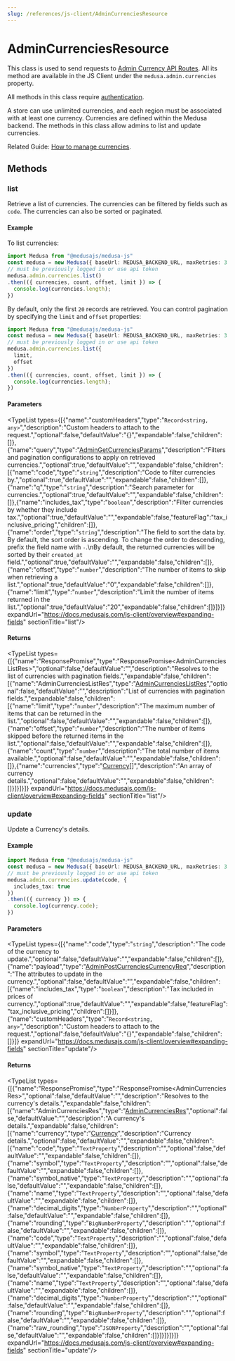 ```yaml
---
slug: /references/js-client/AdminCurrenciesResource
---
```



# AdminCurrenciesResource

This class is used to send requests to [Admin Currency API Routes](https://docs.medusajs.com/api/admin#currencies). All its method
are available in the JS Client under the `medusa.admin.currencies` property.

All methods in this class require [authentication](../../../modules/user/page.mdx).

A store can use unlimited currencies, and each region must be associated with at least one currency.
Currencies are defined within the Medusa backend. The methods in this class allow admins to list and update currencies.

Related Guide: [How to manage currencies](https://docs.medusajs.com/modules/regions-and-currencies/admin/manage-currencies).

## Methods

### list

Retrieve a list of currencies. The currencies can be filtered by fields such as `code`. The currencies can also be sorted or paginated.

#### Example

To list currencies:

```ts
import Medusa from "@medusajs/medusa-js"
const medusa = new Medusa({ baseUrl: MEDUSA_BACKEND_URL, maxRetries: 3 })
// must be previously logged in or use api token
medusa.admin.currencies.list()
.then(({ currencies, count, offset, limit }) => {
  console.log(currencies.length);
})
```

By default, only the first `20` records are retrieved. You can control pagination by specifying the `limit` and `offset` properties:

```ts
import Medusa from "@medusajs/medusa-js"
const medusa = new Medusa({ baseUrl: MEDUSA_BACKEND_URL, maxRetries: 3 })
// must be previously logged in or use api token
medusa.admin.currencies.list({
  limit,
  offset
})
.then(({ currencies, count, offset, limit }) => {
  console.log(currencies.length);
})
```

#### Parameters

<TypeList types={[{"name":"customHeaders","type":"`Record<string, any>`","description":"Custom headers to attach to the request.","optional":false,"defaultValue":"{}","expandable":false,"children":[]},{"name":"query","type":"[AdminGetCurrenciesParams](../../../medusa/classes/medusa.AdminGetCurrenciesParams/page.mdx)","description":"Filters and pagination configurations to apply on retrieved currencies.","optional":true,"defaultValue":"","expandable":false,"children":[{"name":"code","type":"`string`","description":"Code to filter currencies by.","optional":true,"defaultValue":"","expandable":false,"children":[]},{"name":"q","type":"`string`","description":"Search parameter for currencies.","optional":true,"defaultValue":"","expandable":false,"children":[]},{"name":"includes_tax","type":"`boolean`","description":"Filter currencies by whether they include tax.","optional":true,"defaultValue":"","expandable":false,"featureFlag":"tax_inclusive_pricing","children":[]},{"name":"order","type":"`string`","description":"The field to sort the data by. By default, the sort order is ascending. To change the order to descending, prefix the field name with `-`.\nBy default, the returned currencies will be sorted by their `created_at` field.","optional":true,"defaultValue":"","expandable":false,"children":[]},{"name":"offset","type":"`number`","description":"The number of items to skip when retrieving a list.","optional":true,"defaultValue":"0","expandable":false,"children":[]},{"name":"limit","type":"`number`","description":"Limit the number of items returned in the list.","optional":true,"defaultValue":"20","expandable":false,"children":[]}]}]} expandUrl="https://docs.medusajs.com/js-client/overview#expanding-fields" sectionTitle="list"/>

#### Returns

<TypeList types={[{"name":"ResponsePromise","type":"ResponsePromise&#60;AdminCurrenciesListRes&#62;","optional":false,"defaultValue":"","description":"Resolves to the list of currencies with pagination fields.","expandable":false,"children":[{"name":"AdminCurrenciesListRes","type":"[AdminCurrenciesListRes](../../../medusa/types/medusa.AdminCurrenciesListRes/page.mdx)","optional":false,"defaultValue":"","description":"List of currencies with pagination fields.","expandable":false,"children":[{"name":"limit","type":"`number`","description":"The maximum number of items that can be returned in the list.","optional":false,"defaultValue":"","expandable":false,"children":[]},{"name":"offset","type":"`number`","description":"The number of items skipped before the returned items in the list.","optional":false,"defaultValue":"","expandable":false,"children":[]},{"name":"count","type":"`number`","description":"The total number of items available.","optional":false,"defaultValue":"","expandable":false,"children":[]},{"name":"currencies","type":"[Currency](../../../currency_models/variables/currency_models.Currency/page.mdx)[]","description":"An array of currency details.","optional":false,"defaultValue":"","expandable":false,"children":[]}]}]}]} expandUrl="https://docs.medusajs.com/js-client/overview#expanding-fields" sectionTitle="list"/>

### update

Update a Currency's details.

#### Example

```ts
import Medusa from "@medusajs/medusa-js"
const medusa = new Medusa({ baseUrl: MEDUSA_BACKEND_URL, maxRetries: 3 })
// must be previously logged in or use api token
medusa.admin.currencies.update(code, {
  includes_tax: true
})
.then(({ currency }) => {
  console.log(currency.code);
})
```

#### Parameters

<TypeList types={[{"name":"code","type":"`string`","description":"The code of the currency to update.","optional":false,"defaultValue":"","expandable":false,"children":[]},{"name":"payload","type":"[AdminPostCurrenciesCurrencyReq](../../../medusa/classes/medusa.AdminPostCurrenciesCurrencyReq/page.mdx)","description":"The attributes to update in the currency.","optional":false,"defaultValue":"","expandable":false,"children":[{"name":"includes_tax","type":"`boolean`","description":"Tax included in prices of currency.","optional":true,"defaultValue":"","expandable":false,"featureFlag":"tax_inclusive_pricing","children":[]}]},{"name":"customHeaders","type":"`Record<string, any>`","description":"Custom headers to attach to the request.","optional":false,"defaultValue":"{}","expandable":false,"children":[]}]} expandUrl="https://docs.medusajs.com/js-client/overview#expanding-fields" sectionTitle="update"/>

#### Returns

<TypeList types={[{"name":"ResponsePromise","type":"ResponsePromise&#60;AdminCurrenciesRes&#62;","optional":false,"defaultValue":"","description":"Resolves to the currency's details.","expandable":false,"children":[{"name":"AdminCurrenciesRes","type":"[AdminCurrenciesRes](../../../medusa/types/medusa.AdminCurrenciesRes/page.mdx)","optional":false,"defaultValue":"","description":"A currency's details.","expandable":false,"children":[{"name":"currency","type":"[Currency](../../../currency_models/variables/currency_models.Currency/page.mdx)","description":"Currency details.","optional":false,"defaultValue":"","expandable":false,"children":[{"name":"code","type":"`TextProperty`","description":"","optional":false,"defaultValue":"","expandable":false,"children":[]},{"name":"symbol","type":"`TextProperty`","description":"","optional":false,"defaultValue":"","expandable":false,"children":[]},{"name":"symbol_native","type":"`TextProperty`","description":"","optional":false,"defaultValue":"","expandable":false,"children":[]},{"name":"name","type":"`TextProperty`","description":"","optional":false,"defaultValue":"","expandable":false,"children":[]},{"name":"decimal_digits","type":"`NumberProperty`","description":"","optional":false,"defaultValue":"","expandable":false,"children":[]},{"name":"rounding","type":"`BigNumberProperty`","description":"","optional":false,"defaultValue":"","expandable":false,"children":[]},{"name":"code","type":"`TextProperty`","description":"","optional":false,"defaultValue":"","expandable":false,"children":[]},{"name":"symbol","type":"`TextProperty`","description":"","optional":false,"defaultValue":"","expandable":false,"children":[]},{"name":"symbol_native","type":"`TextProperty`","description":"","optional":false,"defaultValue":"","expandable":false,"children":[]},{"name":"name","type":"`TextProperty`","description":"","optional":false,"defaultValue":"","expandable":false,"children":[]},{"name":"decimal_digits","type":"`NumberProperty`","description":"","optional":false,"defaultValue":"","expandable":false,"children":[]},{"name":"rounding","type":"`BigNumberProperty`","description":"","optional":false,"defaultValue":"","expandable":false,"children":[]},{"name":"raw_rounding","type":"`JSONProperty`","description":"","optional":false,"defaultValue":"","expandable":false,"children":[]}]}]}]}]} expandUrl="https://docs.medusajs.com/js-client/overview#expanding-fields" sectionTitle="update"/>
